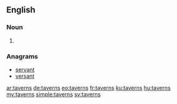 ==English==

===Noun===
{{head|en|plural}}

# {{plural of|tavern|lang=en|nocat=1}}

===Anagrams===
* [[servant#English|servant]]
* [[versant#English|versant]]

[[ar:taverns]]
[[de:taverns]]
[[eo:taverns]]
[[fr:taverns]]
[[ku:taverns]]
[[hu:taverns]]
[[my:taverns]]
[[simple:taverns]]
[[sv:taverns]]